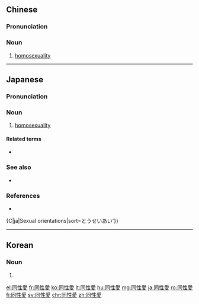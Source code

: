 {{also|同性爱}}

==Chinese==
{{zh-forms|s=同性爱|type=21}}

===Pronunciation===
{{zh-pron
|m=tóngxìng'ài
|cat=n
}}

===Noun===
{{zh-noun}}

# [[homosexuality]]

----

==Japanese==
{{wikipedia|lang=ja}}
{{ja-kanjitab|どう|せい|あい|yomi=o}}

===Pronunciation===
{{ja-pron|どうせいあい|y=o|acc=3|acc_ref=NHK,DJR,SMK5}}

===Noun===
{{ja-noun|どうせいあい}}

# [[homosexuality]]

====Related terms====
* {{ja-r|同%性%愛%者|どう%せい%あい%しゃ|[[homosexual]] person}}

===See also===
* {{list:sexual orientations/ja/Jpan}}

===References===
<references/>
* {{R:Kojien}}

{C|ja|Sexual orientations|sort=とうせいあい'}}

----

==Korean==
{{ko-hanjatab}}

===Noun===
{{ko-noun|hangeul=동성애}}

# {{hanja form of|동성애|homosexuality}}

[[el:同性愛]]
[[fr:同性愛]]
[[ko:同性愛]]
[[lt:同性愛]]
[[hu:同性愛]]
[[mg:同性愛]]
[[ja:同性愛]]
[[ro:同性愛]]
[[fi:同性愛]]
[[sv:同性愛]]
[[chr:同性愛]]
[[zh:同性愛]]